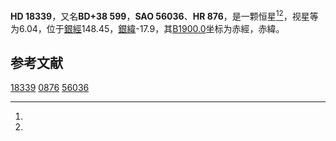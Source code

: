 {{Starbox begin
| name = HD 18339
}}
{{Starbox observe
| epoch = [[J2000.0|J2000.0]]
| constell = {{星座名待查}}<ref name=SIMBAD>{{cite web
 | url=http://simbad.u-strasbg.fr/simbad/sim-id?Ident=HR+876
 | title =Pulsating variable Star
 | publisher=Centre de Données astronomiques de Strasbourg
 | work=SIMBAD
 | accessdate=2012-07-13}}</ref><ref name=DATA>{{cite web
 | url=http://vizier.u-strasbg.fr/viz-bin/VizieR-5?-out.add=.&-source=5050&-corr=PK=HR&-out.max=9999&HR=876
 | title=VizieR Detailed Page
 | accessdate=2012-07-13
 | archive-date=2016-03-05
 | archive-url=https://web.archive.org/web/20160305215559/http://vizier.u-strasbg.fr/viz-bin/VizieR-5?-out.add=.&-source=5050&-corr=PK=HR&-out.max=9999&HR=876
 | dead-url=no
 }}</ref>
| 星官 = 
| ra = {{RA|2|58|2.3}}<ref name=SIMBAD /><ref name=DATA />
| dec = {{DEC|+38|36|54}}<ref name=SIMBAD /><ref name=DATA />
| appmag_v = 6.04<ref name=SIMBAD /><ref name=DATA />
}}
{{Starbox character
| class = gK3<ref name=SIMBAD /><ref name=DATA />
| b-v = 1.41<ref name=SIMBAD /><ref name=DATA />
| u-b = <ref name=SIMBAD /><ref name=DATA />
| r-i = <ref name=SIMBAD /><ref name=DATA />
| variable = 
}}
{{Starbox astrometry
| radial_v = 
| prop_mo_ra = -41
| parallax = 
| p_error = 
}}
{{Starbox catalog
| names =BD+38 599，[[SAO星表|SAO]] 56036，[[HD星表|HD]] 18339，[[HR星表|HR]] 876}}
{{Starbox reference |Simbad=HR+876}}
{{Starbox end}}

'''HD 18339'''，又名'''BD+38 599'''，'''SAO 56036'''、'''HR 876'''，是一颗恒星<ref name=SIMBAD /><ref name=DATA />，视星等为6.04，位于[[銀道座標系|銀經]]148.45，[[銀道座標系|銀緯]]-17.9，其[[B1900.0|B1900.0]]坐标为赤經{{RA|2|51|41.8}}，赤緯{{DEC|+38|-17.9|47}}。

== 参考文献 ==
{{reflist}}

{{star-stub}}

[[Category:HD和HDE天體|18339]]
[[Category:HR天體|0876]]
[[Category:SAO天體|56036]]